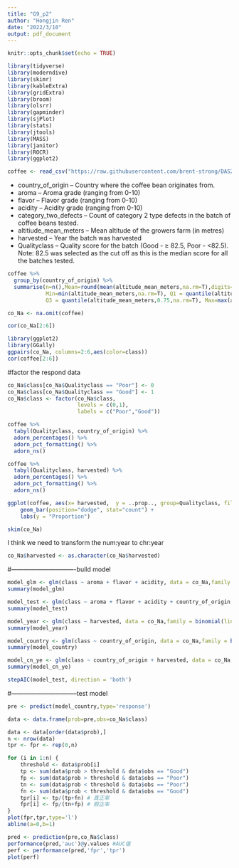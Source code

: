 ```yaml
---
title: "G9_p2"
author: "Hongjin Ren"
date: "2022/3/10"
output: pdf_document
---
```


```r
knitr::opts_chunk$set(echo = TRUE)
```

```r
library(tidyverse)
library(moderndive)
library(skimr)
library(kableExtra)
library(gridExtra)
library(broom)
library(olsrr)
library(gapminder)
library(sjPlot)
library(stats)
library(jtools)
library(MASS)
library(janitor)
library(ROCR)
library(ggplot2)
```

```r
coffee <- read_csv("https://raw.githubusercontent.com/brent-strong/DAS2022-Group-09/main/dataset9.csv")
```

- country_of_origin – Country where the coffee bean originates from.
- aroma – Aroma grade (ranging from 0-10)
- flavor – Flavor grade (ranging from 0-10)
- acidity – Acidity grade (ranging from 0-10)
- category_two_defects – Count of category 2 type defects in the batch of coffee beans tested.
- altitiude_mean_meters – Mean altitude of the growers farm (in metres)
- harvested – Year the batch was harvested
- Qualityclass – Quality score for the batch (Good - ≥ 82.5, Poor - <82.5). Note: 82.5
was selected as the cut off as this is the median score for all the batches tested.

```r
coffee %>%
  group_by(country_of_origin) %>%
  summarise(n=n(),Mean=round(mean(altitude_mean_meters,na.rm=T),digits=2), St.Dev=round(sd(altitude_mean_meters,na.rm=T),digits=2),
            Min=min(altitude_mean_meters,na.rm=T), Q1 = quantile(altitude_mean_meters,0.25,na.rm=T), Median=median(altitude_mean_meters,na.rm=T),
            Q3 = quantile(altitude_mean_meters,0.75,na.rm=T), Max=max(altitude_mean_meters,na.rm=T))

```




```r
co_Na <- na.omit(coffee)
```

```r
cor(co_Na[2:6])
```


```r
library(ggplot2)
library(GGally)
ggpairs(co_Na, columns=2:6,aes(color=class))
cor(coffee[2:6])
```


#factor the respond data
```r
co_Na$class[co_Na$Qualityclass == "Poor"] <- 0
co_Na$class[co_Na$Qualityclass == "Good"] <- 1
co_Na$class <- factor(co_Na$class,
                      levels = c(0,1),
                      labels = c("Poor","Good"))

```

```r
coffee %>% 
  tabyl(Qualityclass, country_of_origin) %>% 
  adorn_percentages() %>% 
  adorn_pct_formatting() %>% 
  adorn_ns()

```

```r
coffee %>% 
  tabyl(Qualityclass, harvested) %>% 
  adorn_percentages() %>% 
  adorn_pct_formatting() %>% 
  adorn_ns()

```



```r
ggplot(coffee, aes(x= harvested,  y = ..prop.., group=Qualityclass, fill=Qualityclass)) + 
    geom_bar(position="dodge", stat="count") +
    labs(y = "Proportion")

```


```r
skim(co_Na)
```


I think we need to transform the num:year to chr:year
```r
co_Na$harvested <- as.character(co_Na$harvested)
```



#-------------------------------build model

```r
model_glm <- glm(class ~ aroma + flavor + acidity, data = co_Na,family = binomial(link = "logit"))
summary(model_glm)

```


```r
model_test <- glm(class ~ aroma + flavor + acidity + country_of_origin + category_two_defects + altitude_mean_meters + harvested, data = co_Na,family = binomial(link = "logit"))
summary(model_test)
```

```r
model_year <- glm(class ~ harvested, data = co_Na,family = binomial(link = "logit"))
summary(model_year)
```


```r
model_country <- glm(class ~ country_of_origin, data = co_Na,family = binomial(link = "logit"))
summary(model_country)
```

```r
model_cn_ye <- glm(class ~ country_of_origin + harvested, data = co_Na,family = binomial(link = "logit"))
summary(model_cn_ye)
```



```r
stepAIC(model_test, direction = 'both')
```



#--------------------------------test model

```r

pre <- predict(model_country,type='response')

data <- data.frame(prob=pre,obs=co_Na$class)

data <- data[order(data$prob),]
n <- nrow(data)
tpr <- fpr <- rep(0,n)

for (i in 1:n) {
    threshold <- data$prob[i]
    tp <- sum(data$prob > threshold & data$obs == "Good")
    fp <- sum(data$prob > threshold & data$obs == "Poor")
    tn <- sum(data$prob < threshold & data$obs == "Poor")
    fn <- sum(data$prob < threshold & data$obs == "Good")
    tpr[i] <- tp/(tp+fn) # 真正率
    fpr[i] <- fp/(tn+fp) # 假正率
}
plot(fpr,tpr,type='l')
abline(a=0,b=1)

```

```r
pred <- prediction(pre,co_Na$class)
performance(pred,'auc')@y.values #AUC值
perf <- performance(pred,'fpr','tpr')
plot(perf)
```




